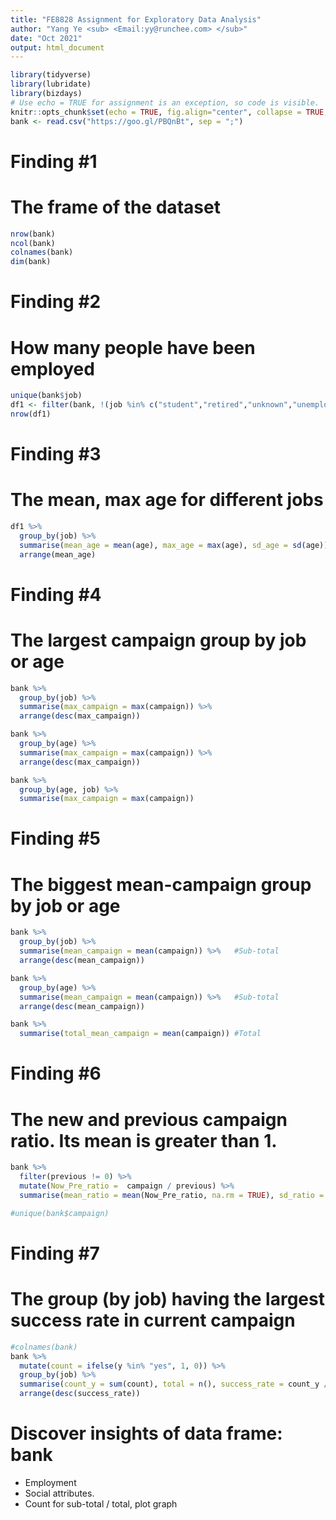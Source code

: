 ```yaml
---
title: "FE8828 Assignment for Exploratory Data Analysis"
author: "Yang Ye <sub> <Email:yy@runchee.com> </sub>"
date: "Oct 2021"
output: html_document
---
```


```r
library(tidyverse)
library(lubridate)
library(bizdays)
# Use echo = TRUE for assignment is an exception, so code is visible.
knitr::opts_chunk$set(echo = TRUE, fig.align="center", collapse = TRUE, cache = TRUE)
bank <- read.csv("https://goo.gl/PBQnBt", sep = ";")
```

# Finding #1
# The frame of the dataset
```r
nrow(bank)
ncol(bank)
colnames(bank)
dim(bank)
```

# Finding #2
# How many people have been employed
```r
unique(bank$job)
df1 <- filter(bank, !(job %in% c("student","retired","unknown","unemployed"))) 
nrow(df1)
```

# Finding #3
# The mean, max age for different jobs
```r
df1 %>% 
  group_by(job) %>%
  summarise(mean_age = mean(age), max_age = max(age), sd_age = sd(age)) %>%
  arrange(mean_age)

```

# Finding #4
# The largest campaign group by job or age
```r
bank %>% 
  group_by(job) %>% 
  summarise(max_campaign = max(campaign)) %>%   
  arrange(desc(max_campaign))

bank %>% 
  group_by(age) %>% 
  summarise(max_campaign = max(campaign)) %>%   
  arrange(desc(max_campaign))

bank %>% 
  group_by(age, job) %>%
  summarise(max_campaign = max(campaign)) 

```


# Finding #5
# The biggest mean-campaign group by job or age
```r
bank %>% 
  group_by(job) %>% 
  summarise(mean_campaign = mean(campaign)) %>%   #Sub-total
  arrange(desc(mean_campaign))

bank %>% 
  group_by(age) %>% 
  summarise(mean_campaign = mean(campaign)) %>%   #Sub-total
  arrange(desc(mean_campaign))

bank %>% 
  summarise(total_mean_campaign = mean(campaign)) #Total

```

# Finding #6
# The new and previous campaign ratio. Its mean is greater than 1. 
```r
bank %>%
  filter(previous != 0) %>%
  mutate(Now_Pre_ratio =  campaign / previous) %>%
  summarise(mean_ratio = mean(Now_Pre_ratio, na.rm = TRUE), sd_ratio = sd(Now_Pre_ratio), min_ratio = min(Now_Pre_ratio), na.rm = TRUE)

#unique(bank$campaign)
```

# Finding #7
# The group (by job) having the largest success rate in current campaign  
```r
#colnames(bank)
bank %>%
  mutate(count = ifelse(y %in% "yes", 1, 0)) %>%
  group_by(job) %>%
  summarise(count_y = sum(count), total = n(), success_rate = count_y / total) %>%
  arrange(desc(success_rate))
```


# Discover insights of data frame: bank
- Employment
- Social attributes.
- Count for sub-total / total, plot graph
